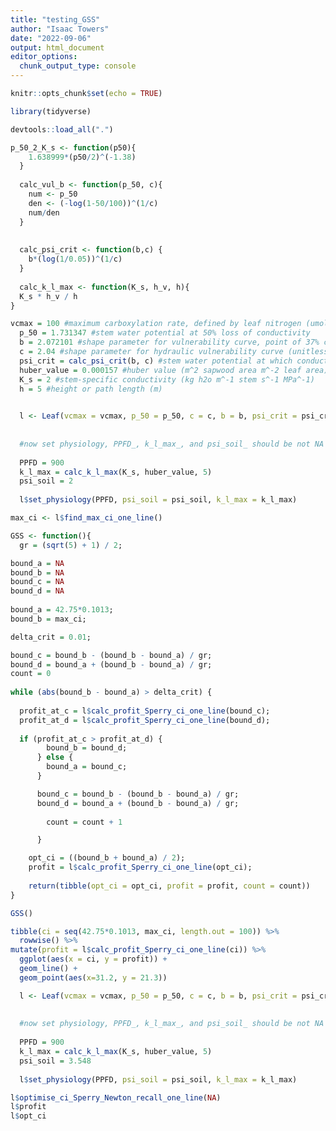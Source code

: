 ```yaml
---
title: "testing_GSS"
author: "Isaac Towers"
date: "2022-09-06"
output: html_document
editor_options: 
  chunk_output_type: console
---
```


```r
knitr::opts_chunk$set(echo = TRUE)
```

```r
library(tidyverse)
```

```r
devtools::load_all(".")
```

```r
p_50_2_K_s <- function(p50){
    1.638999*(p50/2)^(-1.38)
  }
  
  calc_vul_b <- function(p_50, c){
    num <- p_50
    den <- (-log(1-50/100))^(1/c)
    num/den
  }
  
  
  calc_psi_crit <- function(b,c) {
    b*(log(1/0.05))^(1/c)
  }
  
  calc_k_l_max <- function(K_s, h_v, h){
  K_s * h_v / h
}
```


```r
vcmax = 100 #maximum carboxylation rate, defined by leaf nitrogen (umol m^-2 s^-1) 
  p_50 = 1.731347 #stem water potential at 50% loss of conductivity
  b = 2.072101 #shape parameter for vulnerability curve, point of 37% conductance (-MPa) 
  c = 2.04 #shape parameter for hydraulic vulnerability curve (unitless) estimated from trait data in Austraits from Choat et al. 2012
  psi_crit = calc_psi_crit(b, c) #stem water potential at which conductance is 95%
  huber_value = 0.000157 #huber value (m^2 sapwood area m^-2 leaf area)
  K_s = 2 #stem-specific conductivity (kg h2o m^-1 stem s^-1 MPa^-1)
  h = 5 #height or path length (m)
  

  l <- Leaf(vcmax = vcmax, p_50 = p_50, c = c, b = b, psi_crit = psi_crit, beta=15000, beta_2 = 1, huber_value = huber_value, K_s = K_s, epsilon_leaf = 0.0001)
  
 
  #now set physiology, PPFD_, k_l_max_, and psi_soil_ should be not NA
  
  PPFD = 900
  k_l_max = calc_k_l_max(K_s, huber_value, 5)
  psi_soil = 2
  
  l$set_physiology(PPFD, psi_soil = psi_soil, k_l_max = k_l_max)
```

```r
max_ci <- l$find_max_ci_one_line()
```



```r
GSS <- function(){
  gr = (sqrt(5) + 1) / 2;

bound_a = NA  
bound_b = NA
bound_c = NA
bound_d = NA
  
bound_a = 42.75*0.1013;
bound_b = max_ci;

delta_crit = 0.01;

bound_c = bound_b - (bound_b - bound_a) / gr;
bound_d = bound_a + (bound_b - bound_a) / gr;
count = 0
  
while (abs(bound_b - bound_a) > delta_crit) {
  
  profit_at_c = l$calc_profit_Sperry_ci_one_line(bound_c);
  profit_at_d = l$calc_profit_Sperry_ci_one_line(bound_d);
  
  if (profit_at_c > profit_at_d) {
        bound_b = bound_d;
      } else {
        bound_a = bound_c;
      }

      bound_c = bound_b - (bound_b - bound_a) / gr;
      bound_d = bound_a + (bound_b - bound_a) / gr;
    
        count = count + 1

      }

    opt_ci = ((bound_b + bound_a) / 2);
    profit = l$calc_profit_Sperry_ci_one_line(opt_ci);
    
    return(tibble(opt_ci = opt_ci, profit = profit, count = count))
}

GSS()

```


```r
tibble(ci = seq(42.75*0.1013, max_ci, length.out = 100)) %>%
  rowwise() %>%
mutate(profit = l$calc_profit_Sperry_ci_one_line(ci)) %>%
  ggplot(aes(x = ci, y = profit)) +
  geom_line() +
  geom_point(aes(x=31.2, y = 21.3))
```

```r
  l <- Leaf(vcmax = vcmax, p_50 = p_50, c = c, b = b, psi_crit = psi_crit, beta=15000, beta_2 = 1, huber_value = huber_value, K_s = K_s, epsilon_leaf = 0.0001)
  
 
  #now set physiology, PPFD_, k_l_max_, and psi_soil_ should be not NA
  
  PPFD = 900
  k_l_max = calc_k_l_max(K_s, huber_value, 5)
  psi_soil = 3.548
  
  l$set_physiology(PPFD, psi_soil = psi_soil, k_l_max = k_l_max)

l$optimise_ci_Sperry_Newton_recall_one_line(NA)
l$profit
l$opt_ci
```


